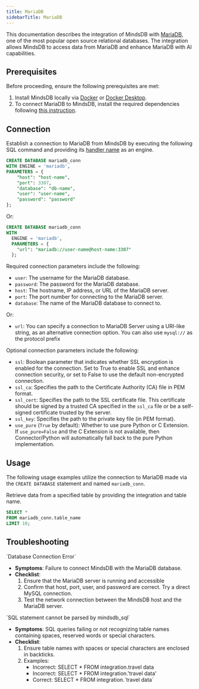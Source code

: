 ```yaml
---
title: MariaDB
sidebarTitle: MariaDB
---
```


This documentation describes the integration of MindsDB with [MariaDB](https://mariadb.org/), one of the most popular open source relational databases.
The integration allows MindsDB to access data from MariaDB and enhance MariaDB with AI capabilities.

## Prerequisites

Before proceeding, ensure the following prerequisites are met:

1. Install MindsDB locally via [Docker](https://docs.mindsdb.com/setup/self-hosted/docker) or [Docker Desktop](https://docs.mindsdb.com/setup/self-hosted/docker-desktop).
2. To connect MariaDB to MindsDB, install the required dependencies following [this instruction](https://docs.mindsdb.com/setup/self-hosted/docker#install-dependencies).

## Connection

Establish a connection to MariaDB from MindsDB by executing the following SQL command and providing its [handler name](https://github.com/mindsdb/mindsdb/tree/main/mindsdb/integrations/handlers/mariadb_handler) as an engine.

```sql
CREATE DATABASE mariadb_conn
WITH ENGINE = 'mariadb', 
PARAMETERS = {
    "host": "host-name",
    "port": 3307,
    "database": "db-name",
    "user": "user-name",
    "password": "password"
};
```

Or:

```sql
CREATE DATABASE mariadb_conn
WITH
  ENGINE = 'mariadb',
  PARAMETERS = {
    "url": "mariadb://user-name@host-name:3307"
  };
```

Required connection parameters include the following:

*    `user`: The username for the MariaDB database.
*    `password`: The password for the MariaDB database.
*    `host`: The hostname, IP address, or URL of the MariaDB server.
*    `port`: The port number for connecting to the MariaDB server.
*    `database`: The name of the MariaDB database to connect to.

Or:

*    `url`: You can specify a connection to MariaDB Server using a URI-like string, as an alternative connection option. You can also use `mysql://` as the protocol prefix

Optional connection parameters include the following:

 * `ssl`: Boolean parameter that indicates whether SSL encryption is enabled for the connection. Set to True to enable SSL and enhance connection security, or set to False to use the default non-encrypted connection. 
 * `ssl_ca`:  Specifies the path to the Certificate Authority (CA) file in PEM format. 
 * `ssl_cert`:  Specifies the path to the SSL certificate file. This certificate should be signed by a trusted CA specified in the `ssl_ca` file or be a self-signed certificate trusted by the server.
 * `ssl_key`: Specifies the path to the private key file (in PEM format).
 * `use_pure` (`True` by default): Whether to use pure Python or C Extension. If `use_pure=False` and the C Extension is not available, then Connector/Python will automatically fall back to the pure Python implementation.

## Usage

The following usage examples utilize the connection to MariaDB made via the `CREATE DATABASE` statement and named `mariadb_conn`.

Retrieve data from a specified table by providing the integration and table name.

```sql
SELECT *
FROM mariadb_conn.table_name
LIMIT 10;
```

## Troubleshooting

<Warning>
`Database Connection Error`

* **Symptoms**: Failure to connect MindsDB with the MariaDB database.
* **Checklist**:
    1. Ensure that the MariaDB server is running and accessible
    2. Confirm that host, port, user, and password are correct. Try a direct MySQL connection.
    3. Test the network connection between the MindsDB host and the MariaDB server.
</Warning>

<Warning>
`SQL statement cannot be parsed by mindsdb_sql`

* **Symptoms**: SQL queries failing or not recognizing table names containing spaces, reserved words or special characters.
* **Checklist**:
    1. Ensure table names with spaces or special characters are enclosed in backticks.
    2. Examples:
        * Incorrect: SELECT * FROM integration.travel data
        * Incorrect: SELECT * FROM integration.'travel data'
        * Correct: SELECT * FROM integration.\`travel data\`
</Warning>
